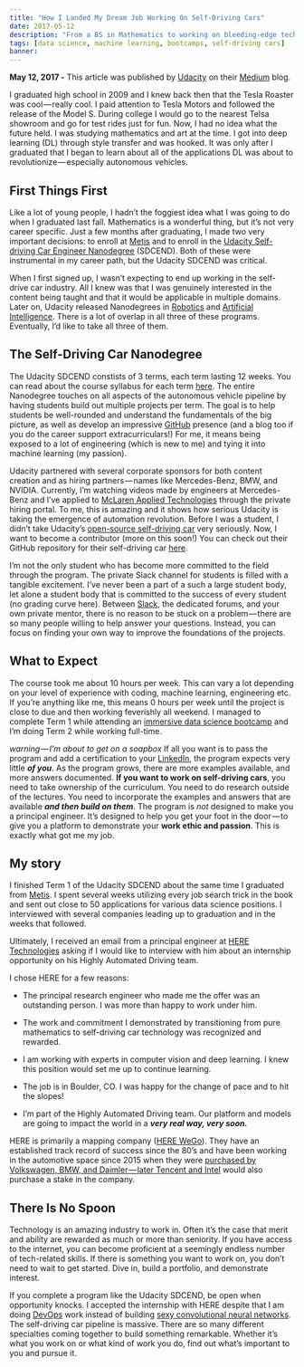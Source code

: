 ```yaml
---
title: "How I Landed My Dream Job Working On Self-Driving Cars"
date: 2017-05-12
description: "From a BS in Mathematics to working on bleeding-edge technology"
tags: [data science, machine learning, bootcamps, self-driving cars]
banner:
---
```

**May 12, 2017 -** This article was published by [Udacity](https://medium.com/udacity/how-i-landed-a-job-working-on-self-driving-cars-bf9d0d1f119e) on their [Medium](https://medium.com/) blog. 


I graduated high school in 2009 and I knew back then that the Tesla Roaster was cool — really cool. I paid attention to Tesla Motors and followed the release of the Model S. During college I would go to the nearest Telsa showroom and go for test rides just for fun. Now, I had no idea what the future held. I was studying mathematics and art at the time. I got into deep learning (DL) through style transfer and was hooked. It was only after I graduated that I began to learn about all of the applications DL was about to revolutionize — especially autonomous vehicles.
 

## First Things First
Like a lot of young people, I hadn’t the foggiest idea what I was going to do when I graduated last fall. Mathematics is a wonderful thing, but it’s not very career specific. Just a few months after graduating, I made two very important decisions: to enroll at [Metis](https://medium.com/@galen.ballew/arebootcampsworthit-b8eb4d28770d) and to enroll in the [Udacity Self-driving Car Engineer Nanodegree](https://www.udacity.com/course/self-driving-car-engineer-nanodegree--nd013) (SDCEND). Both of these were instrumental in my career path, but the Udacity SDCEND was critical.

When I first signed up, I wasn’t expecting to end up working in the self-drive car industry. All I knew was that I was genuinely interested in the content being taught and that it would be applicable in multiple domains. Later on, Udacity released Nanodegrees in [Robotics](https://www.udacity.com/robotics) and [Artificial Intelligence](https://www.udacity.com/ai). There is a lot of overlap in all three of these programs. Eventually, I’d like to take all three of them.

## The Self-Driving Car Nanodegree
The Udacity SDCEND constists of 3 terms, each term lasting 12 weeks. You can read about the course syllabus for each term [here](https://medium.com/self-driving-cars/term-1-in-depth-on-udacitys-self-driving-car-curriculum-ffcf46af0c08). The entire Nanodegree touches on all aspects of the autonomous vehicle pipeline by having students build out multiple projects per term. The goal is to help students be well-rounded and understand the fundamentals of the big picture, as well as develop an impressive [GitHub](https://github.com/galenballew) presence (and a blog too if you do the career support extracurriculars!) For me, it means being exposed to a lot of engineering (which is new to me) and tying it into machine learning (my passion).

Udacity partnered with several corporate sponsors for both content creation and as hiring partners — names like Mercedes-Benz, BMW, and NVIDIA. Currently, I’m watching videos made by engineers at Mercedes-Benz and I’ve applied to [McLaren Applied Technologies](http://www.mclaren.com/appliedtechnologies/) through the private hiring portal. To me, this is amazing and it shows how serious Udacity is taking the emergence of automation revolution. Before I was a student, I didn’t take Udacity’s [open-source self-driving car](https://medium.com/udacity/were-building-an-open-source-self-driving-car-ac3e973cd163) very seriously. Now, I want to become a contributor (more on this soon!) You can check out their GitHub repository for their self-driving car [here](https://github.com/udacity/self-driving-car).

I’m not the only student who has become more committed to the field through the program. The private Slack channel for students is filled with a tangible excitement. I’ve never been a part of a such a large student body, let alone a student body that is committed to the success of every student (no grading curve here). Between [Slack](https://slack.com/is), the dedicated forums, and your own private mentor, there is no reason to be stuck on a problem — there are so many people willing to help answer your questions. Instead, you can focus on finding your own way to improve the foundations of the projects.

## What to Expect
The course took me about 10 hours per week. This can vary a lot depending on your level of experience with coding, machine learning, engineering etc. If you’re anything like me, this means 0 hours per week until the project is close to due and then working feverishly all weekend. I managed to complete Term 1 while attending an [immersive data science bootcamp](https://medium.com/@galen.ballew/arebootcampsworthit-b8eb4d28770d) and I’m doing Term 2 while working full-time.

*warning — I’m about to get on a soapbox* If all you want is to pass the program and add a certification to your [LinkedIn](https://www.linkedin.com/in/galenballew), the program expects very little ***of you***. As the program grows, there are more examples available, and more answers documented. **If you want to work on self-driving cars**, you need to take ownership of the curriculum. You need to do research outside of the lectures. You need to incorporate the examples and answers that are available ***and then build on them***. The program is *not* designed to make you a principal engineer. It’s designed to help you get your foot in the door — to give you a platform to demonstrate your **work ethic and passion**. This is exactly what got me my job.

## My story
I finished Term 1 of the Udacity SDCEND about the same time I graduated from [Metis](https://medium.com/@galen.ballew/arebootcampsworthit-b8eb4d28770d). I spent several weeks utilizing every job search trick in the book and sent out close to 50 applications for various data science positions. I interviewed with several companies leading up to graduation and in the weeks that followed.

Ultimately, I received an email from a principal engineer at [HERE Technologies](https://here.com/en) asking if I would like to interview with him about an internship opportunity on his Highly Automated Driving team.

I chose HERE for a few reasons:

* The principal research engineer who made me the offer was an outstanding person. I was more than happy to work under him.

* The work and commitment I demonstrated by transitioning from pure mathematics to self-driving car technology was recognized and rewarded.

* I am working with experts in computer vision and deep learning. I knew this position would set me up to continue learning.

* The job is in Boulder, CO. I was happy for the change of pace and to hit the slopes!

* I’m part of the Highly Automated Driving team. Our platform and models are going to impact the world in a ***very real way, very soon.***

HERE is primarily a mapping company ([HERE WeGo](https://wego.here.com/)). They have an established track record of success since the 80’s and have been working in the automotive space since 2015 when they were [purchased by Volkswagen, BMW, and Daimler — later Tencent and Intel](https://en.wikipedia.org/wiki/Here_%28company%29) would also purchase a stake in the company.


## There Is No Spoon
Technology is an amazing industry to work in. Often it’s the case that merit and ability are rewarded as much or more than seniority. If you have access to the internet, you can become proficient at a seemingly endless number of tech-related skills. If there is something you want to work on, you don’t need to wait to get started. Dive in, build a portfolio, and demonstrate interest.

If you complete a program like the Udacity SDCEND, be open when opportunity knocks. I accepted the internship with HERE despite that I am doing [DevOps](https://aws.amazon.com/devops/what-is-devops/) work instead of building [sexy convolutional neural networks](https://medium.com/@galen.ballew/transferlearning-b65772083b47). The self-driving car pipeline is massive. There are so many different specialties coming together to build something remarkable. Whether it’s what you work on or what kind of work you do, find out what’s important to you and pursue it.
